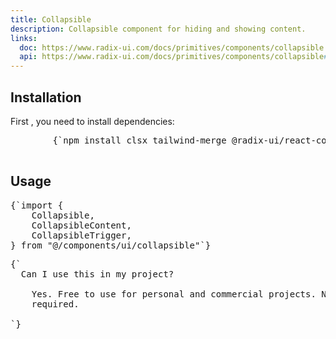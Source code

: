 ```yaml
---
title: Collapsible
description: Collapsible component for hiding and showing content.
links:
  doc: https://www.radix-ui.com/docs/primitives/components/collapsible
  api: https://www.radix-ui.com/docs/primitives/components/collapsible#api-reference
---
```


<ComponentPreview name="collapsible-demo" />

## Installation

<div className="not-prose px-4 md:px-0">
  <Step>
    <StepItem title="Install Dependencies">
      First , you need to install dependencies:
      <Pre className="language-bash">
        {`npm install clsx tailwind-merge @radix-ui/react-collapsible `}
      </Pre>
    </StepItem>
    <StepItem title="Create utils.ts">
      <ComponentUtilsText />
      <ComponentUtils />
    </StepItem>
    <StepItem title="Create Collapsible Component">
      <ComponentSource name="collapsible-demo" />
    </StepItem>
  </Step>
</div>

## Usage

<div className="not-prose space-y-6">
<Pre>
{`import {
    Collapsible,
    CollapsibleContent,
    CollapsibleTrigger,
} from "@/components/ui/collapsible"`}
</Pre>

<Pre>{`<Collapsible>
  <CollapsibleTrigger>Can I use this in my project?</CollapsibleTrigger>
  <CollapsibleContent>
    Yes. Free to use for personal and commercial projects. No attribution
    required.
  </CollapsibleContent>
</Collapsible>`}</Pre>

</div>
